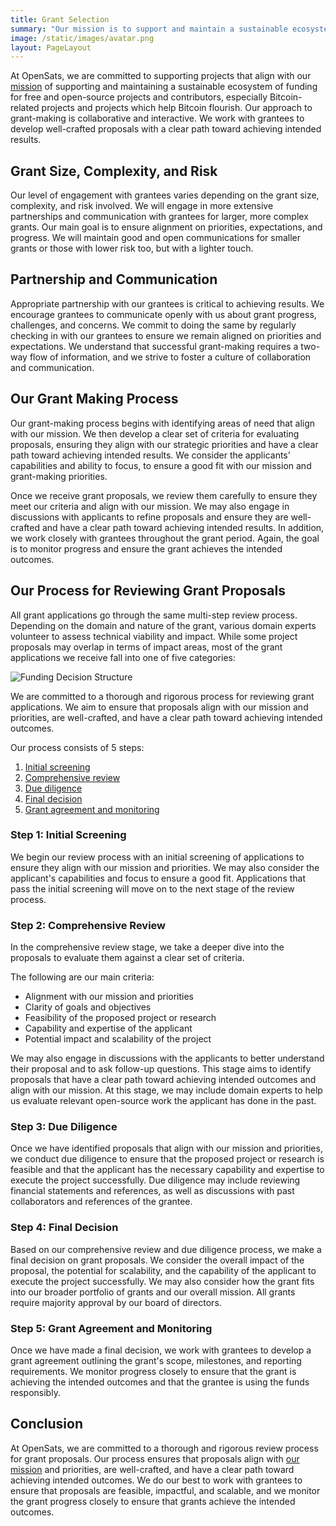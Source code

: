 ```yaml
---
title: Grant Selection
summary: "Our mission is to support and maintain a sustainable ecosystem of funding for free and open-source projects and contributors. Our focus is Bitcoin."
image: /static/images/avatar.png
layout: PageLayout
---
```


At OpenSats, we are committed to supporting projects that align with our [mission]
of supporting and maintaining a sustainable ecosystem of funding for free and
open-source projects and contributors, especially Bitcoin-related projects and
projects which help Bitcoin flourish. Our approach to grant-making is
collaborative and interactive. We work with grantees to develop well-crafted
proposals with a clear path toward achieving intended results.

## Grant Size, Complexity, and Risk

Our level of engagement with grantees varies depending on the grant size,
complexity, and risk involved. We will engage in more extensive partnerships and
communication with grantees for larger, more complex grants. Our main goal is to
ensure alignment on priorities, expectations, and progress. We will maintain
good and open communications for smaller grants or those with lower risk too,
but with a lighter touch.

## Partnership and Communication

Appropriate partnership with our grantees is critical to achieving results. We
encourage grantees to communicate openly with us about grant progress,
challenges, and concerns. We commit to doing the same by regularly checking in
with our grantees to ensure we remain aligned on priorities and expectations. We
understand that successful grant-making requires a two-way flow of information,
and we strive to foster a culture of collaboration and communication.

## Our Grant Making Process

Our grant-making process begins with identifying areas of need that align with
our mission. We then develop a clear set of criteria for evaluating proposals,
ensuring they align with our strategic priorities and have a clear path toward
achieving intended results. We consider the applicants' capabilities and ability
to focus, to ensure a good fit with our mission and grant-making priorities.

Once we receive grant proposals, we review them carefully to ensure they meet
our criteria and align with our mission. We may also engage in discussions with
applicants to refine proposals and ensure they are well-crafted and have a clear
path toward achieving intended results. In addition, we work closely with
grantees throughout the grant period. Again, the goal is to monitor progress and
ensure the grant achieves the intended outcomes.

## Our Process for Reviewing Grant Proposals

All grant applications go through the same multi-step review process. Depending
on the domain and nature of the grant, various domain experts volunteer to
assess technical viability and impact. While some project proposals may overlap
in terms of impact areas, most of the grant applications we receive fall into
one of five categories:

![Funding Decision Structure](/static/images/transparency/funding-decisions.png)

We are committed to a thorough and rigorous process for reviewing grant
applications. We aim to ensure that proposals align with
our mission and priorities, are well-crafted, and have a clear path toward
achieving intended outcomes.

Our process consists of 5 steps:

1. [Initial screening](#step-1-initial-screening)
2. [Comprehensive review](#step-2-comprehensive-review)
3. [Due diligence](#step-3-due-diligence)
4. [Final decision](#step-4-final-decision)
5. [Grant agreement and monitoring](#step-5-grant-agreement-and-monitoring)

### Step 1: Initial Screening

We begin our review process with an initial screening of applications to ensure
they align with our mission and priorities. We may also consider the applicant's
capabilities and focus to ensure a good fit. Applications that pass the initial
screening will move on to the next stage of the review process.

### Step 2: Comprehensive Review

In the comprehensive review stage, we take a deeper dive into the proposals to
evaluate them against a clear set of criteria.

The following are our main criteria:

- Alignment with our mission and priorities
- Clarity of goals and objectives
- Feasibility of the proposed project or research
- Capability and expertise of the applicant
- Potential impact and scalability of the project

We may also engage in discussions with the applicants to better understand their
proposal and to ask follow-up questions. This stage aims to identify proposals
that have a clear path toward achieving intended outcomes and align with our
mission. At this stage, we may include domain experts to help us evaluate
relevant open-source work the applicant has done in the past.

### Step 3: Due Diligence

Once we have identified proposals that align with our mission and priorities, we
conduct due diligence to ensure that the proposed project or research is
feasible and that the applicant has the necessary capability and expertise to
execute the project successfully. Due diligence may include reviewing financial
statements and references, as well as discussions with past collaborators and
references of the grantee.

### Step 4: Final Decision

Based on our comprehensive review and due diligence process, we make a final
decision on grant proposals. We consider the overall impact of the proposal, the
potential for scalability, and the capability of the applicant to execute the
project successfully. We may also consider how the grant fits into our broader
portfolio of grants and our overall mission. All grants require majority
approval by our board of directors.

### Step 5: Grant Agreement and Monitoring

Once we have made a final decision, we work with grantees to develop a grant
agreement outlining the grant's scope, milestones, and reporting requirements.
We monitor progress closely to ensure that the grant is achieving the intended
outcomes and that the grantee is using the funds responsibly.

## Conclusion

At OpenSats, we are committed to a thorough and rigorous review process for
grant proposals. Our process ensures that proposals align with [our mission](/mission) and
priorities, are well-crafted, and have a clear path toward achieving intended
outcomes. We do our best to work with grantees to ensure that proposals are
feasible, impactful, and scalable, and we monitor the grant progress closely to
ensure that grants achieve the intended outcomes.

[mission]: /mission
